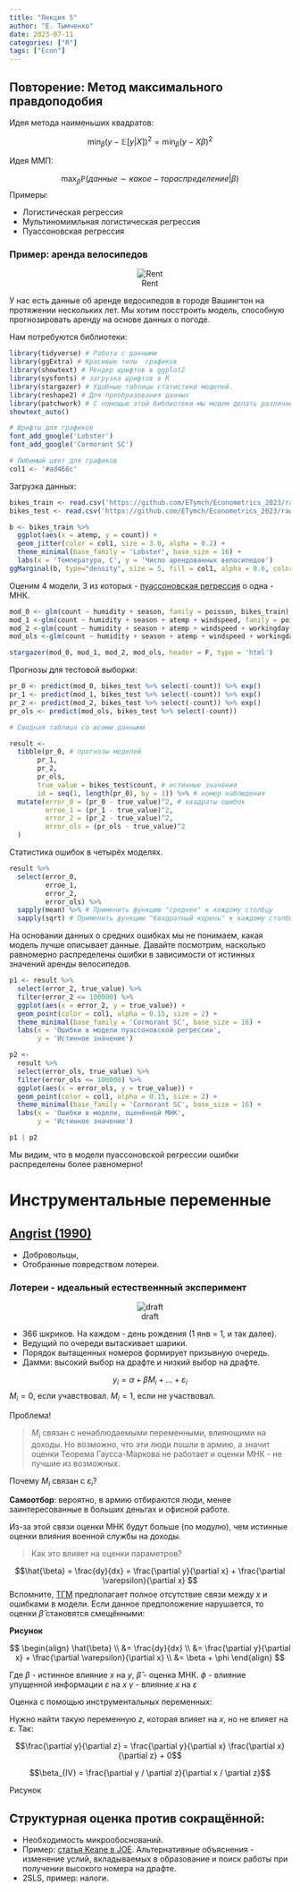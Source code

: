```yaml
---
title: "Лекция 5"
author: "Е. Тымченко"
date: 2023-07-11
categories: ["R"]
tags: ["Econ"]
---
```


## Повторение: Метод максимального правдоподобия

Идея метода наименьших квадратов:

$$
\min_\beta (y - \mathbb{E}[y|X])^2 = \min_\beta(y - X\beta)^2
$$

Идея ММП:

$$\max_\beta \mathbb{P}(данные \sim какое-то распределение|\beta)$$
Примеры:

* Логистическая регрессия
* Мультиномимльная логистическая регрессия
* Пуассоновская регрессия

### Пример: аренда велосипедов

<center>

![Rent](https://github.com/ETymch/Econometrics_2023/blob/main/Pics/bikes.gif?raw=true)

</center>

У нас есть данные об аренде ведосипедов в городе Вашингтон на протяжении нескольких лет. Мы хотим посстроить модель, способную прогнозировать аренду на основе данных о погоде.

Нам потребуются библиотеки:

```r
library(tidyverse) # Работа с данными
library(ggExtra) # Красивые типы  графиков
library(showtext) # Рендер шрифтов в ggplot2
library(sysfonts) # загрузка шрифтов в R
library(stargazer) # Удобные таблицы статистики моделей.
library(reshape2) # Для преобразования данных
library(patchwork) # С помощью этой библиотеки мы модем делать различные выкладки графиков. Например, График_1 | График_2.
showtext_auto()

# Шрифты для графиков
font_add_google('Lobster')
font_add_google('Cormorant SC')

# Любимый цвет для графиков
col1 <- '#ad466c'
```

Загрузка данных:

```r
bikes_train <- read.csv('https://github.com/ETymch/Econometrics_2023/raw/main/Datasets/bikes_train.csv')
bikes_test <- read.csv('https://github.com/ETymch/Econometrics_2023/raw/main/Datasets/bikes_test.csv')
```

```r
b <- bikes_train %>%
  ggplot(aes(x = atemp, y = count)) +
  geom_jitter(color = col1, size = 3.0, alpha = 0.2) +
  theme_minimal(base_family = 'Lobster', base_size = 16) +
  labs(x = 'Температура, С', y = 'Число арендованных велосипедов')
ggMarginal(b, type="density", size = 5, fill = col1, alpha = 0.6, color = NA)
```

Оценим 4 модели, 3 из которых - [пуассоновская регрессия](https://en.wikipedia.org/wiki/Poisson_regression) о одна - МНК.

```r
mod_0 <- glm(count ~ humidity + season, family = poisson, bikes_train)
mod_1 <-glm(count ~ humidity + season + atemp + windspeed, family = poisson, bikes_train)
mod_2 <-glm(count ~ humidity + season + atemp + windspeed + workingday, family = poisson, bikes_train)
mod_ols <-glm(count ~ humidity + season + atemp + windspeed + workingday, family = gaussian, bikes_train)

stargazer(mod_0, mod_1, mod_2, mod_ols, header = F, type = 'html')
```
Прогнозы для тестовой выборки:

```r

pr_0 <- predict(mod_0, bikes_test %>% select(-count)) %>% exp()
pr_1 <- predict(mod_1, bikes_test %>% select(-count)) %>% exp()
pr_2 <- predict(mod_2, bikes_test %>% select(-count)) %>% exp()
pr_ols <- predict(mod_ols, bikes_test %>% select(-count))

# Сводная таблица со всеми данными

result <- 
  tibble(pr_0, # прогнозы моделей
       pr_1,
       pr_2,
       pr_ols,
       true_value = bikes_test$count, # истинные значения
       id = seq(1, length(pr_0), by = 1)) %>% # номер наблюдения
  mutate(error_0 = (pr_0 - true_value)^2, # квадраты ошибок
         erroe_1 = (pr_1 - true_value)^2,
         error_2 = (pr_2 - true_value)^2,
         error_ols = (pr_ols - true_value)^2
  )
```

Статистика ошибок в четырёх моделях.

```r
result %>%
  select(error_0,
         erroe_1,
         error_2,
         error_ols) %>%
  sapply(mean) %>% # Применить функцию "среднее" к каждому столбцу
  sapply(sqrt) # Применить функцию "Квадратный корень" к каждому столбцу
```

На основании данных о средних ошибках мы не понимаем, какая модель лучше описывает данные. Давайте посмотрим, насколько равномерно распределены ошибки в зависимости от истинных значений аренды велосипедов.

```r
p1 <- result %>%
  select(error_2, true_value) %>%
  filter(error_2 <= 100000) %>%
  ggplot(aes(x = error_2, y = true_value)) +
  geom_point(color = col1, alpha = 0.15, size = 2) +
  theme_minimal(base_family = 'Cormorant SC', base_size = 16) +
  labs(x = 'Ошибки в модели пуассоновской регрессии',
       y = 'Истинное значение')

p2 <- 
  result %>%
  select(error_ols, true_value) %>%
  filter(error_ols <= 100000) %>%
  ggplot(aes(x = error_ols, y = true_value)) +
  geom_point(color = col1, alpha = 0.15, size = 2) +
  theme_minimal(base_family = 'Cormorant SC', base_size = 16) +
  labs(x = 'Ошибки в модели, оценённой МНК',
       y = 'Истинное значение')

p1 | p2
```
Мы видим, что в модели пуассоновской регрессии ошибки распределены более равномерно!

# Инструментальные переменные

## [Angrist (1990)](https://www.jstor.org/stable/2006669)

* Добровольцы,
* Отобранные повредством лотереи.

### Лотереи - идеальный естественнный эксперимент

<center>

![draft](https://media1.giphy.com/media/nbX5NnozM2C97haytR/giphy.gif?cid=ecf05e47y0hg47apw6q26jn51o296t1lggov0q7sqo8dg4i0&ep=v1_gifs_search&rid=giphy.gif&ct=g)

</center>

* 366 шкриков. На каждом - день рождения (1 янв = 1, и так далее).
* Ведущий по очереди вытаскивает шарики.
* Порядок вытащенных номеров формирует призывную очередь.
* Дамми: высокий выбор на драфте и низкий выбор на драфте.

$$y_i = \alpha + \beta M_i + \ldots + \varepsilon_i$$
$M_i = 0$, если учавствовал.
$M_i = 1$, если не участвовал.

Проблема!

> $M_i$ связан с ненаблюдаемыми переменными, влияющими на доходы.
Но возможно, что эти люди пошли в армию, а значит оценки Теорема Гаусса-Маркова не работает и оценки МНК - не лучшие из возможных.

Почему $M_i$ связан с $\varepsilon_i$?

**Самоотбор**: вероятно, в армию отбираются люди, менее заинтересованные в больших деньгах и офисной работе.

Из-за этой связи оценки МНК будут больше (по модулю), чем истинные оценки влияния военной службы на доходы.

> Как это влияет на оценки параметров?

$$\hat{\beta} = \frac{dy}{dx} = \frac{\partial y}{\partial x} +  \frac{\partial \varepsilon}{\partial x} $$
Вспомните, [ТГМ](https://ru.wikipedia.org/wiki/%D0%A2%D0%B5%D0%BE%D1%80%D0%B5%D0%BC%D0%B0_%D0%93%D0%B0%D1%83%D1%81%D1%81%D0%B0_%E2%80%94_%D0%9C%D0%B0%D1%80%D0%BA%D0%BE%D0%B2%D0%B0) предполагает полное отсутствие связи между $x$ и ошибками в модели. Если данное предположение нарушается, то оценки $\hat{\beta}$ становятся смещёнными:

**Рисунок**

$$
\begin{align}
\hat{\beta} \\
&= \frac{dy}{dx} \\
&= \frac{\partial y}{\partial x} + \frac{\partial \varepsilon}{\partial x} \\
&= \beta + \phi 
\end{align}
$$

Где $\beta$ - истинное влияние $x$ на $y$,
$\hat{\beta}$ - оценка МНК.
$\phi$ - влияние упущенной информации $\varepsilon$ на $x$
$\gamma$ - влияние $x$ на $\varepsilon$

Оценка с помощью инструментальных переменных:


Нужно найти такую переменную $z$, которая влияет на $x$, но не влияет на $\varepsilon$. Так:

$$\frac{\partial y}{\partial z} = \frac{\partial y}{\partial x} \frac{\partial x}{\partial z} + 0$$

$$\beta_{IV} = \frac{\partial y / \partial z}{\partial x / \partial z}$$

Рисунок

## Структурная оценка против сокращённой:

* Необходимость микрообоснований.
* Пример: [статья Keane в JOE](https://editorialexpress.com/jrust/econ615/readings/keane_article_je.pdf). Альтернативные объяснения - изменение услий, вкладываемых в образование и поиск работы при получении высокого номера на драфте.
* 2SLS, пример: налоги.